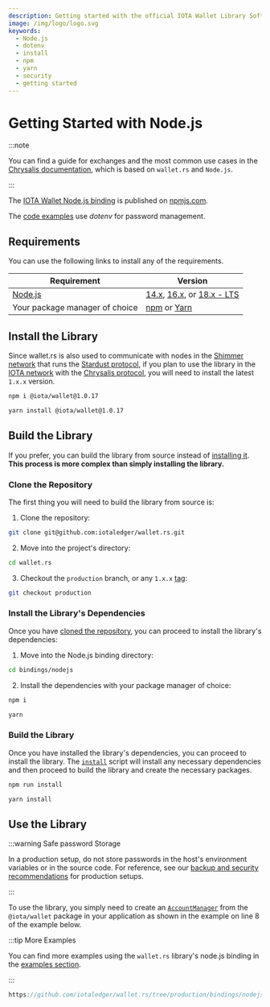 ```yaml
---
description: Getting started with the official IOTA Wallet Library Software Node.js binding.
image: /img/logo/logo.svg
keywords:
  - Node.js
  - dotenv
  - install
  - npm
  - yarn
  - security
  - getting started
---
```



# Getting Started with Node.js

:::note

You can find a guide for exchanges and the most common use cases in the [Chrysalis documentation](/introduction/how_tos/exchange/), which is based on `wallet.rs` and `Node.js`.

:::

The [IOTA Wallet Node.js binding](https://www.npmjs.com/package/@iota/wallet) is published on [npmjs.com](https://www.npmjs.com/).

The [code examples](../examples/nodejs.mdx) use _dotenv_ for password management.

## Requirements

You can use the following links to install any of the requirements.

| Requirement                       | Version                                                                                                                                                                                  |
| --------------------------------- | ---------------------------------------------------------------------------------------------------------------------------------------------------------------------------------------- |
| [Node.js](https://nodejs.org/en/) | [14.x](https://nodejs.org/download/release/latest-v14.x/), [16.x](https://nodejs.org/download/release/latest-v16.x/), or [18.x - LTS](https://nodejs.org/download/release/latest-v18.x/) |
| Your package manager of choice    | [npm](https://www.npmjs.com/) or [Yarn](https://yarnpkg.com/)                                                                                                                            |

## Install the Library

Since wallet.rs is also used to communicate with nodes in the [Shimmer network](/get-started/introduction/shimmer/introduction)
that runs the [Stardust protocol](/introduction/welcome), if you plan to use the library
in the [IOTA network](/learn/about-iota/an-introduction-to-iota/) with the
[Chrysalis protocol](/introduction/welcome/), you will need to install the latest `1.x.x` version.

<Tabs groupId="nodePackageManager" queryString>
<TabItem value="npm" label="npm">

```bash
npm i @iota/wallet@1.0.17
```

</TabItem>
<TabItem value="yarn" label="Yarn">

```bash
yarn install @iota/wallet@1.0.17
```

</TabItem>
</Tabs>

## Build the Library

If you prefer, you can build the library from source instead of [installing it](#install-the-library). **This process is
more complex than simply installing the library.**

### Clone the Repository

The first thing you will need to build the library from source is:

1. Clone the repository:

```bash
git clone git@github.com:iotaledger/wallet.rs.git
```

2. Move into the project's directory:

```bash
cd wallet.rs
```

3. Checkout the `production` branch, or any `1.x.x` [tag](https://github.com/iotaledger/wallet.rs/tags):

```bash
git checkout production
```

### Install the Library's Dependencies

Once you have [cloned the repository](#clone-the-repository), you can proceed to install the library's dependencies:

1. Move into the Node.js binding directory:

```bash
cd bindings/nodejs
```

2. Install the dependencies with your package manager of choice:

<Tabs groupId="nodePackageManager" queryString>
<TabItem value="npm" label="npm">

```bash
npm i
```

</TabItem>
<TabItem value="yarn" label="Yarn">

```bash
yarn
```

</TabItem>
</Tabs>

### Build the Library

Once you have installed the library's dependencies, you can proceed to install the library. The [`install`](https://github.com/iotaledger/wallet.rs/blob/production/bindings/nodejs/package.json#L16)
script will install any necessary dependencies and then proceed to build the library and create the necessary packages.

<Tabs groupId="nodePackageManager" queryString>
<TabItem value="npm" label="npm">

```bash
npm run install
```

</TabItem>
<TabItem value="yarn" label="Yarn">

```bash
yarn install
```

</TabItem>
</Tabs>

## Use the Library

:::warning Safe password Storage

In a production setup, do not store passwords in the host's environment variables or in the source code. For reference, see our [backup and security recommendations](/introduction/how_tos/backup_security/) for production setups.

:::

To use the library, you simply need to create an [`AccountManager`](../reference/nodejs.md#accountmanager) from
the `@iota/wallet` package in your application as shown in the example on line 8 of the example below.

:::tip More Examples

You can find more examples using the `wallet.rs` library's node.js binding in the [examples section](../examples/nodejs.mdx).

:::

```js reference
https://github.com/iotaledger/wallet.rs/tree/production/bindings/nodejs/examples/binding_examples/1-create-account.js
```

